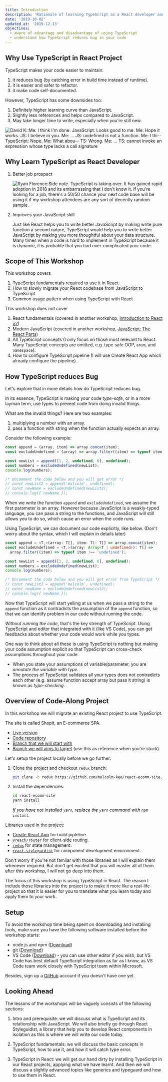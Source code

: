 ```yaml
---
title: Introduction
description: 'Rationale of learning TypeScript as a React developer and objectives of the workshop.'
date: '2019-10-02'
updated_at: '2019-12-13'
objectives:
  - aware of advantage and disadvantage of using TypeScript
  - understand how TypeScript reduces bug in your code
---
```



## Why Use TypeScript in React Project

TypeScript makes your code easier to maintain:

1. it reduces bug (by catching error in build time instead of runtime).
1. it is easier and safer to refactor.
1. it make code self-documented.

However, TypeScript has some downsides too:

1. Definitely higher learning curve than JavaScript.
1. Slightly less references and helps compared to JavaScript.
1. May take longer time to write, especially when you're still new.

![David K.:Me: I think I'm done. JavaScript: Looks good to me. Me: Hope it works. JS: I believe in you. Me: ... JS: undefined is not a function. Me: I thi-- TypeScript: Nope. Me: What abou-- TS: Wrong. Me: ... TS: cannot invoke an expression whose type lacks a call signature](https://res.cloudinary.com/djzsjzasg/image/upload/v1674490625/malcolm-kee/david-k-piano-typescript-frustration_laanzk.png)

## Why Learn TypeScript as React Developer

1. Better job prospect

   ![Ryan Florence:Side note. TypeScript is taking over. It has gained rapid adoption in 2018 and its embarrassing that I don't know it. If you're looking for a job, there's a 50/50 chance your next code base will be using it if my workshop attendees are any sort of decently random sample.](https://res.cloudinary.com/djzsjzasg/image/upload/v1674490626/malcolm-kee/ryan-florence-typescript-comment_hxhpao.png)

1. Improves your JavaScript skill

   Just like React helps you to write better JavaScript by making write pure function a second nature, TypeScript would help you to write better JavaScript by making you more thoughtful about your data structure. Many times when a code is hard to implement in TypeScript because it is dynamic, it is probable that you had over-complicated your code.

## Scope of This Workshop

This workshop covers

1. TypeScript fundamentals required to use it in React
1. How to slowly migrate your React codebase from JavaScript to TypeScript
1. Common usage pattern when using TypeScript with React

This workshop does not cover

1. React fundamentals (covered in another workshop, [Introduction to React v2](/intro-to-react-js-v2))
1. Modern JavaScript (covered in another workshop, [JavaScript: The React Parts](/js-the-react-parts))
1. All TypeScript concepts (I only focus on those most relevant to React. Many TypeScript concepts are omitted, e.g. type safe OOP, `enum`, and `namespace`).
1. How to configure TypeScript pipeline (I will use Create React App which already configure the pipeline).

## How TypeScript reduces Bug

Let's explore that in more details how do TypeScript reduces bug.

In its essence, TypeScript is making your code _type-safe_, or in a more layman term, use types to prevent code from doing invalid things.

What are the invalid things? Here are two examples:

1. multiplying a number with an array.
1. pass a function with string when the function actually expects an array.

Consider the following example:

<LiveEditor>

```js
const append = (array, item) => array.concat(item);
const excludeUndefined = (array) => array.filter((item) => typeof item !== 'undefined');

const newList = append([1, 2, undefined, 6], undefined);
const numbers = excludeUndefined(newList);
console.log(numbers);

/* Uncomment the code below and you will get error */
// const newList2 = append('malcolm', undefined);
// const newName = excludeUndefined(newList2);
// console.log({ newName });
```

</LiveEditor>

When we write the function `append` and `excludeUndefined`, we assume the first parameter is an array. However because JavaScript is a weakly-typed language, you can pass a string to the functions, and JavaScript will still allows you to do so, which cause an error when the code runs.

Using TypeScript, we can document our code explicitly, like below. (Don't worry about the syntax, which I will explain in details later)

<LiveEditor>

```ts
const append = <T,>(array: T[], item: T): T[] => array.concat(item);
const excludeUndefined = <T,>(array: Array<T | undefined>): T[] =>
  array.filter((item) => typeof item !== 'undefined');

const newList = append([1, 2, undefined, 6], undefined);
const numbers = excludeUndefined(newList);
console.log(numbers);

/* Uncomment the code below and you will get error from TypeScript */
// const newList2 = append('malcolm', undefined);
// const newName = excludeUndefined(newList2);
// console.log({ newName });
```

</LiveEditor>

Now that TypeScript will start yelling at us when we pass a string to the `append` function as it contradicts the assumption of the `append` function, so that we can identify problem in our code without running the code.

<aside>

_Without running the code_, that's the key strength of TypeScript. Using TypeScript and editor that integrated with it (like VS Code), you can get feedbacks about whether your code would work while you types.

</aside>

One way to think about all these is using TypeScript is nothing but making your code assumption explicit so that TypeScript can cross-check assumptions throughout your code.

- When you state your assumptions of variable/parameter, you are _annotate the variable with type_.
- The process of TypeScript validates all your types does not contradicts each other (e.g. assume function accept array but pass it string) is known as _type-checking_.

## Overview of Code-Along Project

In this workshop we will migrate an existing React project to use TypeScript.

The site is called Shopit, an E-commerce SPA.

- [Live version](https://shopit.space/)
- [Code repository](https://github.com/malcolm-kee/react-ecomm-site)
- [Branch that we will start with](https://github.com/malcolm-kee/react-ecomm-site/tree/redux)
- [Branch we will aims to target](https://github.com/malcolm-kee/react-ecomm-site/tree/master) (use this as reference when you're stuck)

<Exercise title="Project Setup">

Let's setup the project locally before we go further:

1. Clone the project and checkout `redux` branch:

   ```bash
   git clone -b redux https://github.com/malcolm-kee/react-ecomm-site.git
   ```

2. Install the dependencies:

   ```bash
   cd react-ecomm-site
   yarn install
   ```

   _If you have not installed `yarn`, replace the `yarn` command with `npm install`._

</Exercise>

Libraries used in the project:

- [Create React App][create-react-app] for build pipleline.
- [`@reach/router`][reach-router] for client-side routing.
- [`redux`][redux] for state management.
- [`react-styleguidist`][react-styleguidist] for component development environment.

Don't worry if you're not familar with those libraries as I will explain them whenever required. But don't get excited that you will master all of them after this workshop, I will not go deep into them.

The focus of this workshop is using TypeScript in React. The reason I include those libraries into the project is to make it more like a real-life project so that it is easier for you to translate what you learn today and apply them to your work.

## Setup

To avoid the workshop time being spent on downloading and installing tools, make sure you have the following software installed before the workshop starts:

- node.js and npm ([Download](https://nodejs.org/en/download/))
- git ([Download](https://git-scm.com/downloads))
- VS Code ([Download](https://code.visualstudio.com/Download)) - you can use other editor if you wish, but VS Code has best default TypeScript integration as far as I know, as VS Code team work closely with TypeScript team within Microsoft.

Besides, sign up a [GitHub] account if you doesn't have one yet.

## Looking Ahead

The lessons of the workshops will be vaguely consists of the following sections:

1. Intro and prerequisite: we will discuss what is TypeScript and its relationship with JavaScript. We will also briefly go through React Styleguidist, a library that help you to develop React components in isolation as this is where we will write our code today.

1. TypeScript fundamentals: we will discuss the basic concepts in TypeScript, how to use it, and how it will catch type error.

1. TypeScript in React: we will get our hand dirty by installing TypeScript in our React projects, applying what we have learnt. And then we will discuss a slightly advanced topics like generics and typeguard and how to use them in React.

[create-react-app]: https://create-react-app.dev/
[reach-router]: https://reach.tech/router
[redux]: https://redux.js.org
[react-styleguidist]: https://github.com/styleguidist/react-styleguidist
[github]: https://github.com/
